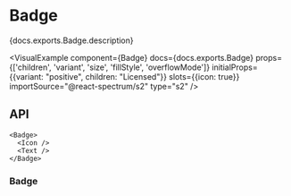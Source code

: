 

# Badge

<PageDescription>{docs.exports.Badge.description}</PageDescription>

<VisualExample
  component={Badge}
  docs={docs.exports.Badge}
  props={['children', 'variant', 'size', 'fillStyle', 'overflowMode']}
  initialProps={{variant: "positive", children: "Licensed"}}
  slots={{icon: true}}
  importSource="@react-spectrum/s2"
  type="s2" />

## API

```tsx links={{Badge: '#badge'}}
<Badge>
  <Icon />
  <Text />
</Badge>
```

### Badge

<PropTable component={docs.exports.Badge} links={docs.links} />
